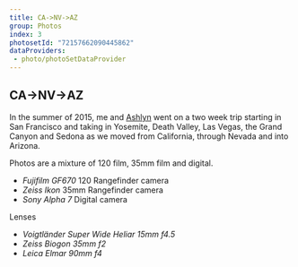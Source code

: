 ```yaml
---
title: CA->NV->AZ
group: Photos
index: 3
photosetId: "72157662090445862"
dataProviders:
 - photo/photoSetDataProvider
---
```


## CA->NV->AZ

In the summer of 2015, me and [Ashlyn](http://www.agehrettphoto.com/) went on a two week trip starting in San Francisco and taking in Yosemite, Death Valley, Las Vegas, the Grand Canyon and Sedona as we moved from California, through Nevada and into Arizona.

Photos are a mixture of 120 film, 35mm film and digital.

- _Fujifilm GF670_ 120 Rangefinder camera
- _Zeiss Ikon_ 35mm Rangefinder camera
- _Sony Alpha 7_ Digital camera

Lenses

- _Voigtländer Super Wide Heliar 15mm f4.5_
- _Zeiss Biogon 35mm f2_
- _Leica Elmar 90mm f4_

<PhotoSet />

